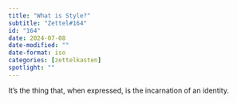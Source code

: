 ```yaml
---
title: "What is Style?"
subtitle: "Zettel#164"
id: "164"
date: 2024-07-08
date-modified: ""
date-format: iso
categories: [zettelkasten]
spotlight: ""
---
```

It's the thing that, when expressed, is the incarnation of an identity.
